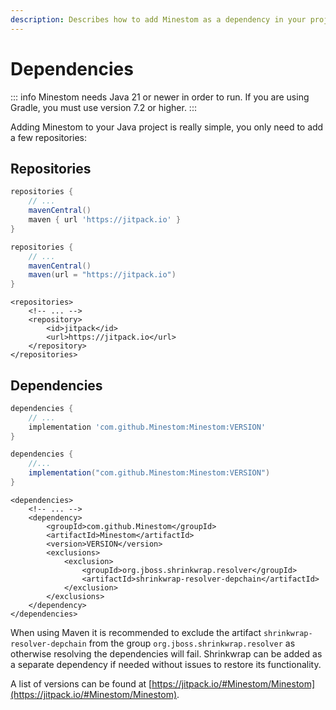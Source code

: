 ```yaml
---
description: Describes how to add Minestom as a dependency in your project.
---
```


# Dependencies

::: info
Minestom needs Java 21 or newer in order to run. If you are using Gradle, you must use version 7.2 or higher.
:::

Adding Minestom to your Java project is really simple, you only need to add a few repositories:

## Repositories

```groovy
repositories {
    // ...
    mavenCentral()
    maven { url 'https://jitpack.io' }
}
```

```groovy
repositories {
    // ...
    mavenCentral()
    maven(url = "https://jitpack.io")
}
```

```markup
<repositories>
    <!-- ... -->
    <repository>
        <id>jitpack</id>
        <url>https://jitpack.io</url>
    </repository>
</repositories>
```

## Dependencies

```groovy
dependencies {
    // ...
    implementation 'com.github.Minestom:Minestom:VERSION'
}
```

```groovy
dependencies {
    //...
    implementation("com.github.Minestom:Minestom:VERSION")
}
```

```markup
<dependencies>
    <!-- ... -->
    <dependency>
        <groupId>com.github.Minestom</groupId>
        <artifactId>Minestom</artifactId>
        <version>VERSION</version>
        <exclusions>
            <exclusion>
                <groupId>org.jboss.shrinkwrap.resolver</groupId>
                <artifactId>shrinkwrap-resolver-depchain</artifactId>
            </exclusion>
        </exclusions>
    </dependency>
</dependencies>
```

When using Maven it is recommended to exclude the artifact `shrinkwrap-resolver-depchain` from the group `org.jboss.shrinkwrap.resolver` as otherwise resolving the dependencies will fail. Shrinkwrap can be added as a separate dependency if needed without issues to restore its functionality.

A list of versions can be found at [https://jitpack.io/#Minestom/Minestom](https://jitpack.io/#Minestom/Minestom).
